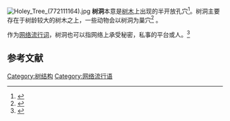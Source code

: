 [[File:Holey_Tree_(772111164).jpg|thumb]]
'''树洞'''本意是[[树木|树木]]上出现的半开放孔穴<ref>{{cite journal |author1=徐燃 |title=绿化乔木树洞形成原因与处理 |journal=新农业 |date=2014 |issue=02 |url=http://www.qikan.com/article/xnye20140231.html}}</ref>。树洞主要存在于树龄较大的树木之上，一些动物会以树洞为巢穴<ref name=Gibbons>{{cite book |last= Gibbons |first= Phillip |author2=David Lindenmayer  |title= Tree Hollows and Wildlife Conservation in Australia |year=2002 |publisher=CSIRO Publishing |isbn=0-643-06705-1 }}</ref> 。

作为[[网络流行词|网络流行词]]，树洞也可以指网络上承受秘密，私事的平台或人。<ref>{{cite web |author1=张黎姣 |title="树洞"微博备受网友追捧 代价最小的"泄密"方式 |url=http://media.people.com.cn/n/2013/0326/c40606-20912600.html |website=人民网 |publisher=中国青年报 |accessdate=2021-02-25 |archive-date=2013-05-11 |archive-url=https://web.archive.org/web/20130511074657/http://media.people.com.cn/n/2013/0326/c40606-20912600.html |dead-url=no }}</ref>
==参考文献==
{{reflist}}
{{botany-stub}}

[[Category:树结构|Category:树结构]]
[[Category:网络流行语|Category:网络流行语]]